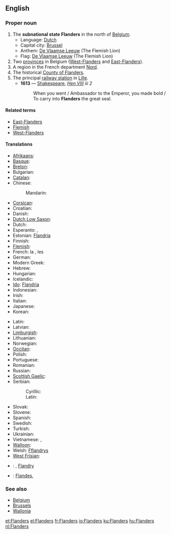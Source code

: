 ==English==

===Proper noun===
{{wikipedia|Flanders}}
{{en-proper noun}}

# The '''subnational state Flanders''' in the north of [[Belgium]].
#* Language: [[Dutch]]
#* Capital city: [[Brussel]]
#* Anthem: [[De Vlaamse Leeuw]] (The Flemish Lion)
#* Flag: [[De Vlaamse Leeuw]] (The Flemish Lion)
# Two [[province]]s in Belgium ([[West-Flanders]] and [[East-Flanders]]).
# A region in the French department [[Nord]].
# The historical [[w:Flanders (county)|County of Flanders]].
# The principal [[railway station]] in [[Lille]].
#* '''1613''' — [[Shakespeare]], ''[http://en.wikisource.org/wiki/The_Life_of_King_Henry_the_Eighth Hen VIII] iii 2''
#*: When you went / Ambassador to the Emperor, you made bold / To carry into '''Flanders''' the great seal.

====Related terms====
* [[East-Flanders]]
* [[Flemish]]
* [[West-Flanders]]

====Translations====
{{top}}
* [[Afrikaans]]: {{t-|af|Vlaandere|xs=Afrikaans}}
* [[Basque]]: {{t-|eu|Flandria|xs=Basque}}
* [[Breton]]: {{t-|br|Flandrez|xs=Breton}}
* Bulgarian: {{t-|bg|Фламандия|f|sc=Cyrl}}
* [[Catalan]]: {{t-|ca|Flandes}}
* Chinese:
*: Mandarin: {{t-|cmn|佛拉芒|sc=Hani|xs=Mandarin}}
* [[Corsican]]: {{t-|co|Fiandria|xs=Corsican}}
* Croatian: {{t-|hr|Flandrija}}
* Danish: {{t-|da|Flandern}}
* [[Dutch Low Saxon]]: {{tø|nds-nl|Vlaonderen}}
* Dutch: {{t+|nl|Vlaanderen|n}}
* Esperanto: {{t-|eo|Flandrio|xs=Esperanto}}, {{t-|eo|Flandrujo|xs=Esperanto}}
* Estonian: [[Flandria]]
* Finnish: {{t-|fi|Flanderi}}
* [[Flemish]]: {{tø|vls|Vloandern}}
* French: la {{t+|fr|Flandre|f}}, les {{t-|fr|Flandres|f|p}}
* German: {{t-|de|Flandern|n}}
* Modern Greek: {{t-|el|Φλάνδρα|sc=Grek}}
* Hebrew: {{t-|he|פלנדריה|sc=Hebr}}
* Hungarian: {{t+|hu|Flandria}}
* Icelandic: {{t-|is|Flæmingjaland}}
* [[Ido]]: [[Flandria]]
* Indonesian: {{t-|id|Flandria|xs=Indonesian}}
* Irish: {{t-|ga|An Phléimeann|xs=Irish}}
* Italian: {{t-|it|Fiandre}}
* Japanese: {{t-|ja|フランドル|sc=Jpan}}
* Korean: {{t-|ko|플란데런|sc=Kore}}
{{trans-mid}}
* Latin: {{t-|la|Flandria|f}}
* Latvian: {{t-|lv|Flandrija|xs=Latvian}}
* [[Limburgish]]: {{t-|li|Vlaandere|xs=Limburgish}}
* Lithuanian: {{t-|lt|Flandrija|xs=Lithuanian}}
* Norwegian: {{t-|no|Flandern}}
* [[Occitan]]: {{t-|oc|Flandra|xs=Occitan}}
* Polish: {{t+|pl|Flandria}}
* Portuguese: {{t-|pt|Flandres}}
* Romanian: {{t-|ro|Flandra}}
* Russian: {{t-|ru|Фландрия|f|Flándrija|sc=Cyrl}}
* [[Scottish Gaelic]]: {{t-|gd|Flànras|xs=Scottish Gaelic}}
* Serbian:
*: Cyrillic: {{t-|sr|Фландрија|sc=Cyrl}}
*: Latin: {{t-|sr|Flandrija}}
* Slovak: {{t-|sk|Flámsko}}
* Slovene: {{t-|sl|Flandrija}}
* Spanish: {{t+|es|Flandes|m}}
* Swedish: {{t-|sv|Flandern}}
* Turkish: {{t-|tr|Flaman Ovası}}
* Ukrainian: {{t-|uk|Фландрія|f|sc=Cyrl|xs=Ukrainian}}
* Vietnamese: {{t-|vi|Flăng-drơ|xs=Vietnamese}}, {{t-|vi|xứ Flăng-drơ|xs=Vietnamese}}
* [[Walloon]]: {{t-|wa|Flande|xs=Walloon}}
* Welsh: [[Fflandrys]]
* [[West Frisian]]: {{t-|fy|Flaanderen|xs=West Frisian}}
{{bottom}}

{{checktrans-top}}
* {{ttbc|Czech}}: {{t-|cs|Vlámsko}}, [[Flandry]]
{{trans-mid}}
* {{ttbc|Galician}}: [[Flandes]], {{t-|gl|Flandres|xs=Galician}}
{{trans-bottom}}

===See also===
* [[Belgium]]
* [[Brussels]]
* [[Wallonia]]

[[et:Flanders]]
[[el:Flanders]]
[[fr:Flanders]]
[[io:Flanders]]
[[ku:Flanders]]
[[hu:Flanders]]
[[nl:Flanders]]
